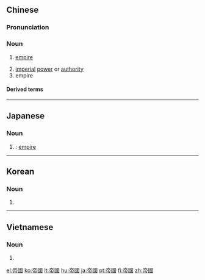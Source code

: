 ==Chinese==
{{zh-forms|s=帝国}}

===Pronunciation===
{{zh-pron
|m=dìguó
|c=dai3 gwok3
|h=pfs=ti-koet
|md=dá̤-guók
|mn=tè-kok
|w=2ti koq
|cat=n
}}

===Noun===
{{zh-noun}}

# [[empire]]
#: {{zh-x|^羅馬.^帝國|[[Roman Empire|Roman '''Empire''']]}}
# [[imperial]] [[power]] or [[authority]]
# empire {{gloss|large commercial organisation}}

====Derived terms====
{{zh-der|奧斯曼帝國|大英帝國|帝國主義|第三帝國|亞歷山大帝國|亞述帝國|印加帝國|土耳其帝國|奧匈帝國|帝國大廈|拜占庭帝國|日耳曼帝國|東羅馬帝國|查理曼帝國|波斯帝國|神聖羅馬帝國|羅馬帝國|蒙兀兒帝國|蒙古帝國|西羅馬帝國|西臺帝國|鄂圖曼土耳其帝國}}

{{zh-cat|Advanced}}

----

==Japanese==
{{ja-kanjitab|てい|こく|yomi=o}}

===Noun===
{{ja-noun|ていこく|shin=帝国}}

# {{kyujitai spelling of|帝国}}: [[empire]]

----

==Korean==
{{ko-hanjatab}}

===Noun===
{{ko-noun|hj|hangeul=제국}}

# {{hanja form of|제국|[[empire]]}}

----

==Vietnamese==
{{vi-hantutab}}

===Noun===
{{vi-hantu}}

# {{han tu form of|đế quốc|[[empire]]}}

[[el:帝國]]
[[ko:帝國]]
[[lt:帝國]]
[[hu:帝國]]
[[ja:帝國]]
[[pt:帝國]]
[[fi:帝國]]
[[zh:帝國]]